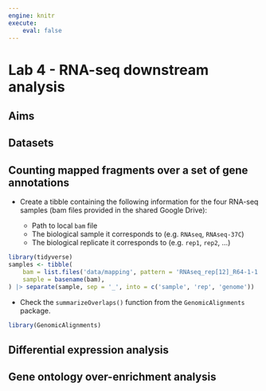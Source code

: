 ```yaml
---
engine: knitr
execute:
    eval: false
---
```


# Lab 4 - RNA-seq downstream analysis

::: {.callout-note icon='true'}
## Aims

:::

::: {.callout-tip icon='true'}
## Datasets

:::

## Counting mapped fragments over a set of gene annotations 

- Create a tibble containing the following information for the four RNA-seq samples (bam files provided in the shared Google Drive): 

    - Path to local `bam` file 
    - The biological sample it corresponds to (e.g. `RNAseq`, `RNAseq-37C`)
    - The biological replicate it corresponds to (e.g. `rep1`, `rep2`, ...)

::: {.callout-answer .icon .callout-note collapse=true}
```r
library(tidyverse)
samples <- tibble(
    bam = list.files('data/mapping', pattern = 'RNAseq_rep[12]_R64-1-1.bam$', full.names = TRUE), 
    sample = basename(bam), 
) |> separate(sample, sep = '_', into = c('sample', 'rep', 'genome'))
```
:::

- Check the `summarizeOverlaps()` function from the `GenomicAlignments` package. 

::: {.callout-answer .icon .callout-note collapse=true}
```r
library(GenomicAlignments)

```
:::

## Differential expression analysis


## Gene ontology over-enrichment analysis


